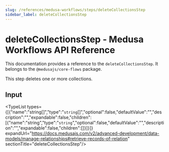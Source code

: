 ```yaml
---
slug: /references/medusa-workflows/steps/deleteCollectionsStep
sidebar_label: deleteCollectionsStep
---
```



# deleteCollectionsStep - Medusa Workflows API Reference

This documentation provides a reference to the `deleteCollectionsStep`. It belongs to the `@medusajs/core-flows` package.

This step deletes one or more collections.

## Input

<TypeList types={[{"name":"string[]","type":"`string`[]","optional":false,"defaultValue":"","description":"","expandable":false,"children":[{"name":"string","type":"`string`","optional":false,"defaultValue":"","description":"","expandable":false,"children":[]}]}]} expandUrl="https://docs.medusajs.com/v2/advanced-development/data-models/manage-relationships#retrieve-records-of-relation" sectionTitle="deleteCollectionsStep"/>
